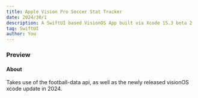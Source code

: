 ```yaml
---
title: Apple Vision Pro Soccer Stat Tracker
date: 2024/30/1
description: A SwiftUI based VisionOS App built via Xcode 15.3 beta 2
tag: SwiftUI
author: You
---
```


### Preview


#### About
Takes use of the football-data api, as well as the newly released visionOS xcode update in 2024. 
